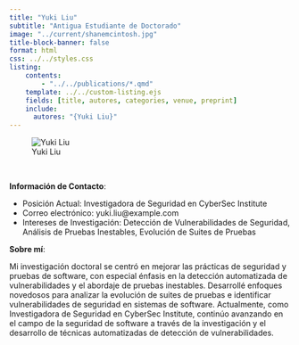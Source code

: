 ```yaml
---
title: "Yuki Liu"
subtitle: "Antigua Estudiante de Doctorado"
image: "../current/shanemcintosh.jpg"
title-block-banner: false
format: html
css: ../../styles.css
listing:
    contents:
        - "../../publications/*.qmd"
    template: ../../custom-listing.ejs
    fields: [title, autores, categories, venue, preprint]
    include:
      autores: "{Yuki Liu}"
---
```


::: {.profile-image}
![Yuki Liu](../current/shanemcintosh.jpg "Yuki Liu")
:::
<br>

**Información de Contacto**:

- Posición Actual: Investigadora de Seguridad en CyberSec Institute
- Correo electrónico: yuki.liu@example.com
- Intereses de Investigación: Detección de Vulnerabilidades de Seguridad, Análisis de Pruebas Inestables, Evolución de Suites de Pruebas

**Sobre mí**:

Mi investigación doctoral se centró en mejorar las prácticas de seguridad y pruebas de software, con especial énfasis en la detección automatizada de vulnerabilidades y el abordaje de pruebas inestables. Desarrollé enfoques novedosos para analizar la evolución de suites de pruebas e identificar vulnerabilidades de seguridad en sistemas de software. Actualmente, como Investigadora de Seguridad en CyberSec Institute, continúo avanzando en el campo de la seguridad de software a través de la investigación y el desarrollo de técnicas automatizadas de detección de vulnerabilidades.
